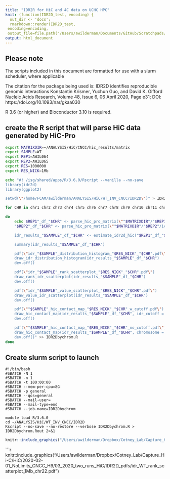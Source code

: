```yaml
---
title: "IDR2R for HiC and 4C data on UCHC HPC"
knit: (function(IDR2D_test, encoding) {
  out_dir <- 'docs';
  rmarkdown::render(IDR2D_test,
 encoding=encoding,
 output_file=file.path("/Users/awilderman/Documents/GitHub/Scratchpads/HiC-/", out_dir, 'index.html'))})
output: html_document
---
```


## Please note

The scripts included in this document are formatted for use with a slurm scheduler, where applicable

The citation for the package being used is:
IDR2D identifies reproducible genomic interactions
Konstantin Krismer, Yuchun Guo, and David K. Gifford
Nucleic Acids Research, Volume 48, Issue 6, 06 April 2020, Page e31; DOI: https://doi.org/10.1093/nar/gkaa030

R 3.6 (or higher) and Bioconductor 3.10 is required.

## create the R script that will parse HiC data generated by HiC-Pro

```bash
export MATRIXDIR=~/ANALYSIS/HiC/CNCC/hic_results/matrix
export SAMPLE=WT
export REP1=AWIL064
export REP2=AWIL065
export RES=1000000
export RES_NICK=1Mb

echo "#! /isg/shared/apps/R/3.6.0/Rscript --vanilla --no-save
library(idr2d)
library(ggplot2)

setwd(\"/home/FCAM/awilderman/ANALYSIS/HiC/WT_INV_CNCC/IDR2D\")" > IDR2Dbychrom.R

for CHR in chr1 chr2 chr3 chr4 chr5 chr6 chr7 chr8 chr9 chr10 chr11 chr12 chr13 chr14 chr15 chr16 chr17 chr18 chr19 chr20 chr21 chr22 chrX

do 
	echo $REP1"_df_"$CHR" <- parse_hic_pro_matrix(\""$MATRIXDIR"/"$REP1"/iced/"$RES"/"$REP1"_"$RES"_iced.matrix\", \""$MATRIXDIR"/"$REP1"/raw/"$RES"/"$REP1"_"$RES"_abs.bed\", chromosome = \""$CHR"\") 
	"$REP2"_df_"$CHR" <- parse_hic_pro_matrix(\""$MATRIXDIR"/"$REP2"/iced/"$RES"/"$REP2"_"$RES"_iced.matrix\", \""$MATRIXDIR"/"$REP2"/raw/"$RES"/"$REP2"_"$RES"_abs.bed\", chromosome = \""$CHR"\")

	idr_results_"$SAMPLE"_df_"$CHR" <- estimate_idr2d_hic("$REP1"_df_"$CHR", "$REP2"_df_"$CHR", max_factor = 1.5, jitter_factor = 1e-04, mu = 0.1, sigma = 1, rho = 0.2, p = 0.5, eps = 0.001, max_iteration = 30, local_idr = TRUE)

	summary(idr_results_"$SAMPLE"_df_"$CHR")

	pdf(\"idr_"$SAMPLE"_distribution_histogram_"$RES_NICK"_"$CHR".pdf\")
	draw_idr_distribution_histogram(idr_results_"$SAMPLE"_df_"$CHR")
	dev.off()

	pdf(\"idr_"$SAMPLE"_rank_scatterplot_"$RES_NICK"_"$CHR".pdf\")
	draw_rank_idr_scatterplot(idr_results_"$SAMPLE"_df_"$CHR")
	dev.off()

	pdf(\"idr_"$SAMPLE"_value_scatterplot_"$RES_NICK"_"$CHR".pdf\")
	draw_value_idr_scatterplot(idr_results_"$SAMPLE"_df_"$CHR")
	dev.off()

	pdf(\""$SAMPLE"_hic_contact_map_"$RES_NICK"_"$CHR"_w_cutoff.pdf\")
	draw_hic_contact_map(idr_results_"$SAMPLE"_df_"$CHR", idr_cutoff = 0.05, chromosome = \""$CHR"\")
	dev.off()

	pdf(\""$SAMPLE"_hic_contact_map_"$RES_NICK"_"$CHR"_no_cutoff.pdf\")
	draw_hic_contact_map(idr_results_"$SAMPLE"_df_"$CHR", chromosome = \""$CHR"\")
	dev.off()" >> IDR2Dbychrom.R
done

```
## Create slurm script to launch

````
#!/bin/bash  
#SBATCH -N 1 
#SBATCH -n 1 
#SBATCH -t 100:00:00 
#SBATCH --mem-per-cpu=8G 
#SBATCH -p general 
#SBATCH	--qos=general 
#SBATCH --mail-user= 
#SBATCH --mail-type=end 
#SBATCH --job-name=IDR2Dbychrom 

module load R/3.6.0 
cd ~/ANALYSIS/HiC/WT_INV_CNCC/IDR2D 
Rscript --no-save --no-restore --verbose IDR2Dbychrom.R > IDR2Dbychrom.Rout 2>&1
````

```r
knitr::include_graphics("/Users/awilderman/Dropbox/Cotney_Lab/Capture_Hi-C/HiC/2020-02-01_NoLimits_CNCC_H9/03_2020_two_runs_HiC/IDR2D_pdfs/idr_WT_distribution_histogram_1Mb_chr22.pdf")
```
```r
knitr::include_graphics("/Users/awilderman/Dropbox/Cotney_Lab/Capture_Hi-C/HiC/2020-02-01_NoLimits_CNCC_H9/03_2020_two_runs_HiC/IDR2D_pdfs/idr_WT_rank_scatterplot_1Mb_chr22.pdf")



